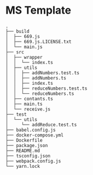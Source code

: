 ---
---

# MS Template

```text
.
├── build
│  ├── 669.js
│  ├── 669.js.LICENSE.txt
│  └── main.js
├── src
│  ├── wrapper
│  │  └── index.ts
│  ├── utils
│  │  ├── addNumbers.test.ts
│  │  ├── addNumbers.ts
│  │  ├── index.ts
│  │  ├── reduceNumbers.test.ts
│  │  └── reduceNumbers.ts
│  ├── contants.ts
│  ├── main.ts
│  └── receive.js
├── test
│  └── utils
│     └── addReduce.test.ts
├── babel.config.js
├── docker-compose.yml
├── Dockerfile
├── package.json
├── README.md
├── tsconfig.json
├── webpack.config.js
└── yarn.lock

```

